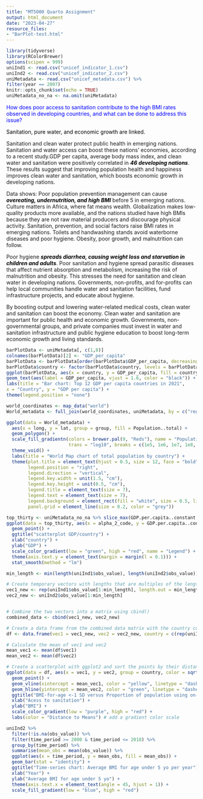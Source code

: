 ```yaml
---
title: "MT5000 Quarto Assignment"
output: html_document
date: "2023-04-27"
resource_files:
- "BarPlot-test.html"
---
```


```r
library(tidyverse)
library(RColorBrewer)
options(scipen = 999)
uniInd1 <- read.csv("unicef_indicator_1.csv")
uniInd2 <- read.csv("unicef_indicator_2.csv")
uniMetadata <- read.csv("unicef_metadata.csv") %>%
filter(year == 2007)
knitr::opts_chunk$set(echo = TRUE)
uniMetadata_no_na <- na.omit(uniMetadata)
```

[How does poor access to sanitation contribute to the high BMI rates observed in developing countries, and what can be done to address this issue?]{style="color:blue"}

[Sanitation, pure water, and economic growth are linked.]{style="color:black"}

Sanitation and clean water protect public health in emerging nations. Sanitation and water access can boost these nations' economies, according to a recent study.GDP per capita, average body mass index, and clean water and sanitation were positively correlated in [46 developing nations]{style="color:black; font-style:italic; font-weight:bold"}. These results suggest that improving population health and happiness improves clean water and sanitation, which boosts economic growth in developing nations.

Data shows: Poor population prevention management can cause [overeating, undernutrition, and high BMI]{style="color:black; font-style:italic; font-weight:bold"} before 5 in emerging nations. Culture matters in Africa, where fat means wealth. Globalization makes low-quality products more available, and the nations studied have high BMIs because they are not raw material producers and discourage physical activity. Sanitation, prevention, and social factors raise BMI rates in emerging nations. Toilets and handwashing stands avoid waterborne diseases and poor hygiene. Obesity, poor growth, and malnutrition can follow.

Poor hygiene [spreads diarrhea, causing weight loss and starvation in children and adults]{style="color:black; font-style:italic; font-weight:bold"}. Poor sanitation and hygiene spread parasitic diseases that affect nutrient absorption and metabolism, increasing the risk of malnutrition and obesity. This stresses the need for sanitation and clean water in developing nations. Governments, non-profits, and for-profits can help local communities handle water and sanitation facilities, fund infrastructure projects, and educate about hygiene.

By boosting output and lowering water-related medical costs, clean water and sanitation can boost the economy. Clean water and sanitation are important for public health and economic growth. Governments, non-governmental groups, and private companies must invest in water and sanitation infrastructure and public hygiene education to boost long-term economic growth and living standards.

```r
barPlotData <- uniMetadata[, c(1,8)]
colnames(barPlotData)[2] <- "GDP_per_capita"
barPlotData <- barPlotData[order(barPlotData$GDP_per_capita, decreasing = TRUE),][1:12,]
barPlotData$country <- factor(barPlotData$country, levels = barPlotData$country[order(barPlotData$GDP_per_capita)])
ggplot(barPlotData, aes(x = country, y = GDP_per_capita, fill = country)) + geom_col()+
geom_text(aes(label = GDP_per_capita, vjust = 1.6, color = "black")) + coord_flip() +
labs(title = "Bar chart: Top 12 GDP per capita countries in 2021",
x = "Country", y = "GDP per capita") +
theme(legend.position = "none")

```



```r
world_coordinates <- map_data("world")
World_metadata <- full_join(world_coordinates, uniMetadata, by = c("region" = "country"))

ggplot(data = World_metadata) +
  aes(x = long, y = lat, group = group, fill = Population..total) +
  geom_polygon() +
  scale_fill_gradientn(colors = brewer.pal(9, "Reds"), name = "Population (log scale)", 
                       trans = "log10", breaks = c(1e5, 1e6, 1e7, 1e8, 1e9)) +
  theme_void() +
  labs(title = "World Map chart of total population by country") +
  theme(plot.title = element_text(hjust = 0.5, size = 12, face = "bold"),
        legend.position = "right",
        legend.direction = "vertical",
        legend.key.width = unit(1.5, "cm"),
        legend.key.height = unit(0.5, "cm"),
        legend.title = element_text(size = 7),
        legend.text = element_text(size = 7),
        legend.background = element_rect(fill = "white", size = 0.5, linetype = "solid"),
        panel.grid = element_line(size = 0.2, color = "grey"))

```

```r
top_thirty <- uniMetadata_no_na %>% slice_max(GDP.per.capita..constant.2015.US.., n = 30)
ggplot(data = top_thirty, aes(x = alpha_2_code, y = GDP.per.capita..constant.2015.US.., color = GDP.per.capita..constant.2015.US..)) +
  geom_point() +
  ggtitle("scatterplot GDP/country") +
  xlab("country") +
  ylab("GDP") +
  scale_color_gradient(low = "green", high = "red", name = "Legend") +
  theme(axis.text.y = element_text(margin = margin(l = 0.1))) +
  stat_smooth(method = "lm")
```

```r
min_length <- min(length(uniInd1$obs_value), length(uniInd2$obs_value))

# Create temporary vectors with lengths that are multiples of the length of the shorter vector
vec1_new <- rep(uniInd1$obs_value[1:min_length], length.out = min_length)
vec2_new <- uniInd2$obs_value[1:min_length]


# Combine the two vectors into a matrix using cbind()
combined_data <- cbind(vec1_new, vec2_new)

# Create a data frame from the combined data matrix with the country column
df <- data.frame(vec1 = vec1_new, vec2 = vec2_new, country = c(rep(uniInd1$country[1:min_length], length.out = min_length), rep(uniInd2$country[1:min_length], length.out = min_length)))

# Calculate the mean of vec1 and vec2
mean_vec1 <- mean(df$vec1)
mean_vec2 <- mean(df$vec2)

# Create a scatterplot with ggplot2 and sort the points by their distance to the mean
ggplot(data = df, aes(x = vec1, y = vec2, group = country, color = sqrt((vec1-mean_vec1)^2 + (vec2-mean_vec2)^2))) +
  geom_point() +
  geom_vline(xintercept = mean_vec1, color = "yellow", linetype = "dashed") +
  geom_hline(yintercept = mean_vec2, color = "green", linetype = "dashed") +
  ggtitle("BMI-for-age <-1 SD versus Proportion of population using on-site sanitation facilities with human waste disposed in situ") +
  xlab("Acess to sanitation") +
  ylab("BMI") +
  scale_color_gradient(low = "purple", high = "red") +
  labs(color = "Distance to Means") # add a gradient color scale

```

```r
uniInd2 %>%
  filter(!is.na(obs_value)) %>%
  filter(time_period >= 2000 & time_period <= 2018) %>%
  group_by(time_period) %>%
  summarise(mean_obs = mean(obs_value)) %>%
  ggplot(aes(x = time_period, y = mean_obs, fill = mean_obs)) +
  geom_bar(stat = "identity") +
  ggtitle("Time-series chart: Average BMI for age under 5 yo per year") +
  xlab("Year") +
  ylab("Average BMI for age under 5 yo") +
  theme(axis.text.x = element_text(angle = 45, hjust = 1)) +
  scale_fill_gradient(low = "blue", high = "red")
```
